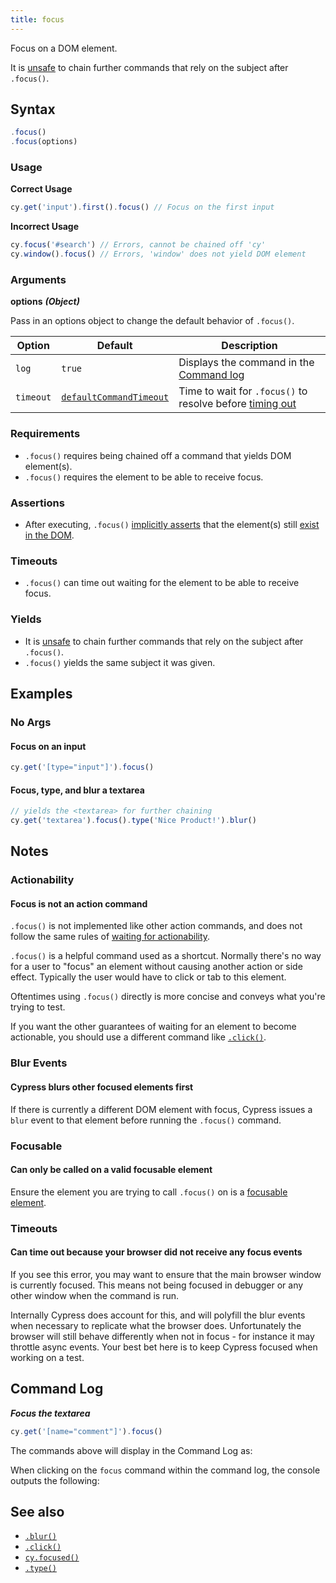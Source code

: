 ```yaml
---
title: focus
---
```


Focus on a DOM element.

It is [unsafe](/guides/core-concepts/retry-ability#Only-queries-are-retried) to
chain further commands that rely on the subject after `.focus()`.

## Syntax

```javascript
.focus()
.focus(options)
```

### Usage

**<Icon name="check-circle" color="green" /> Correct Usage**

```javascript
cy.get('input').first().focus() // Focus on the first input
```

**<Icon name="exclamation-triangle" color="red" /> Incorrect Usage**

```javascript
cy.focus('#search') // Errors, cannot be chained off 'cy'
cy.window().focus() // Errors, 'window' does not yield DOM element
```

### Arguments

**<Icon name="angle-right" /> options** **_(Object)_**

Pass in an options object to change the default behavior of `.focus()`.

| Option    | Default                                                              | Description                                                                              |
| --------- | -------------------------------------------------------------------- | ---------------------------------------------------------------------------------------- |
| `log`     | `true`                                                               | Displays the command in the [Command log](/guides/core-concepts/cypress-app#Command-Log) |
| `timeout` | [`defaultCommandTimeout`](/guides/references/configuration#Timeouts) | Time to wait for `.focus()` to resolve before [timing out](#Timeouts)                    |

### Requirements [<Icon name="question-circle"/>](/guides/core-concepts/introduction-to-cypress#Chains-of-Commands)

- `.focus()` requires being chained off a command that yields DOM element(s).
- `.focus()` requires the element to be able to receive focus.

### Assertions [<Icon name="question-circle"/>](/guides/core-concepts/introduction-to-cypress#Assertions)

- After executing, `.focus()`
  [implicitly asserts](/guides/core-concepts/introduction-to-cypress#Implicit-Assertions)
  that the element(s) still
  [exist in the DOM](/guides/core-concepts/introduction-to-cypress#Default-Assertions).

### Timeouts [<Icon name="question-circle"/>](/guides/core-concepts/introduction-to-cypress#Timeouts)

- `.focus()` can time out waiting for the element to be able to receive focus.

### Yields [<Icon name="question-circle"/>](/guides/core-concepts/introduction-to-cypress#Subject-Management)

- It is [unsafe](/guides/core-concepts/retry-ability#Only-queries-are-retried)
  to chain further commands that rely on the subject after `.focus()`.
- `.focus()` yields the same subject it was given.

## Examples

### No Args

#### Focus on an input

```javascript
cy.get('[type="input"]').focus()
```

#### Focus, type, and blur a textarea

```javascript
// yields the <textarea> for further chaining
cy.get('textarea').focus().type('Nice Product!').blur()
```

## Notes

### Actionability

#### Focus is not an action command

`.focus()` is not implemented like other action commands, and does not follow
the same rules of
[waiting for actionability](/guides/core-concepts/interacting-with-elements).

`.focus()` is a helpful command used as a shortcut. Normally there's no way for
a user to "focus" an element without causing another action or side effect.
Typically the user would have to click or tab to this element.

Oftentimes using `.focus()` directly is more concise and conveys what you're
trying to test.

If you want the other guarantees of waiting for an element to become actionable,
you should use a different command like [`.click()`](/api/commands/click).

### Blur Events

#### Cypress blurs other focused elements first

If there is currently a different DOM element with focus, Cypress issues a
`blur` event to that element before running the `.focus()` command.

### Focusable

#### Can only be called on a valid focusable element

Ensure the element you are trying to call `.focus()` on is a
[focusable element](https://www.w3.org/TR/html5/editing.html#focusable).

### Timeouts

#### Can time out because your browser did not receive any focus events

If you see this error, you may want to ensure that the main browser window is
currently focused. This means not being focused in debugger or any other window
when the command is run.

Internally Cypress does account for this, and will polyfill the blur events when
necessary to replicate what the browser does. Unfortunately the browser will
still behave differently when not in focus - for instance it may throttle async
events. Your best bet here is to keep Cypress focused when working on a test.

## Command Log

**_Focus the textarea_**

```javascript
cy.get('[name="comment"]').focus()
```

The commands above will display in the Command Log as:

<DocsImage
  src="/img/api/focus/get-input-then-focus.png"
  alt="Command Log focus"
/>

When clicking on the `focus` command within the command log, the console outputs
the following:

<DocsImage
  src="/img/api/focus/console-log-textarea-that-was-focused-on.png"
  alt="console.log focus"
/>

## See also

- [`.blur()`](/api/commands/blur)
- [`.click()`](/api/commands/click)
- [`cy.focused()`](/api/commands/focused)
- [`.type()`](/api/commands/type)
